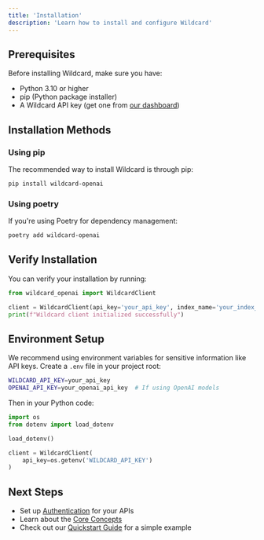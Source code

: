 ```yaml
---
title: 'Installation'
description: 'Learn how to install and configure Wildcard'
---
```


## Prerequisites

Before installing Wildcard, make sure you have:

- Python 3.10 or higher
- pip (Python package installer)
- A Wildcard API key (get one from [our dashboard](https://dashboard.wildcard.com))

## Installation Methods

### Using pip

The recommended way to install Wildcard is through pip:

```bash
pip install wildcard-openai
```

### Using poetry

If you're using Poetry for dependency management:

```bash
poetry add wildcard-openai
```

## Verify Installation

You can verify your installation by running:

```python
from wildcard_openai import WildcardClient

client = WildcardClient(api_key='your_api_key', index_name='your_index_name')
print(f"Wildcard client initialized successfully")
```

## Environment Setup

We recommend using environment variables for sensitive information like API keys. Create a `.env` file in your project root:

```bash
WILDCARD_API_KEY=your_api_key
OPENAI_API_KEY=your_openai_api_key  # If using OpenAI models
```

Then in your Python code:

```python
import os
from dotenv import load_dotenv

load_dotenv()

client = WildcardClient(
    api_key=os.getenv('WILDCARD_API_KEY')
)
```

## Next Steps

- Set up [Authentication](/authentication/overview) for your APIs
- Learn about the [Core Concepts](/core/wildcard-base-client)
- Check out our [Quickstart Guide](/quickstart) for a simple example 